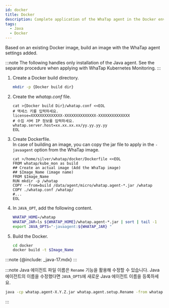 ```yaml
---
id: docker
title: Docker
description: Complete application of the WhaTap agent in the Docker environment.
tags:
  - Java
  - Docker
---
```


Based on an existing Docker image, build an image with the WhaTap agent settings added.

:::note
The following handles only installation of the Java agent. See the separate procedure when applying with WhaTap Kubernetes Monitoring.
:::

1.  Create a Docker build directory.

    ```bash
    mkdir -p {Docker build dir}
    ```

2.  Create the _whatap.conf_ file.

    ```docker {3,5} showLineNumbers
    cat >{Docker build Dir}/whatap.conf <<EOL
    # 액세스 키를 입력하세요.
    license=XXXXXXXXXXXXXX-XXXXXXXXXXXXXX-XXXXXXXXXXXXXX 
    # 수집 서버 IP 정보를 입력하세요.
    whatap.server.host=xx.xx.xx.xx/yy.yy.yy.yy 
    EOL
    ```

3.  Create Dockerfile.\
    In case of building an image, you can copy the jar file to apply in the `-javaagent` option from the WhaTap image.

    ```docker
    cat >/home/silver/whatap/docker/Dockerfile <<EOL
    FROM whatap/kube_mon as build
    ## Create an actual image (Add the WhaTap image)
    ## $Image_Name (image name)
    FROM $Image_Name
    RUN mkdir -p /whatap
    COPY --from=build /data/agent/micro/whatap.agent-*.jar /whatap
    COPY ./whatap.conf /whatap/
    #...
    EOL
    ```

4.  In `JAVA_OPT`, add the following content.

    ```bash
    WHATAP_HOME=/whatap
    WHATAP_JAR=ls ${WHATAP_HOME}/whatap.agent-*.jar | sort | tail -1
    export JAVA_OPTS="-javaagent:${WHATAP_JAR} "
    ```

5.  Build the Docker.

    ```bash
    cd docker
    docker build -t $Image_Name
    ```

:::note
{@include: _java-17.mdx}
:::

:::note
Java 에이전트 파일 이름은 `Rename` 기능을 활용해 수정할 수 있습니다. Java 에이전트의 이름을 수정했다면 `JAVA_OPTS`에 새로운 Java 에이전트 이름을 등록하세요.

```bash title='Java 에이전트 이름 수정 방법 예시'
java -cp whatap.agent-X.Y.Z.jar whatap.agent.setup.Rename -from whatap.agent-X.Y.Z.jar -to whatap.agent.jar
```

:::
